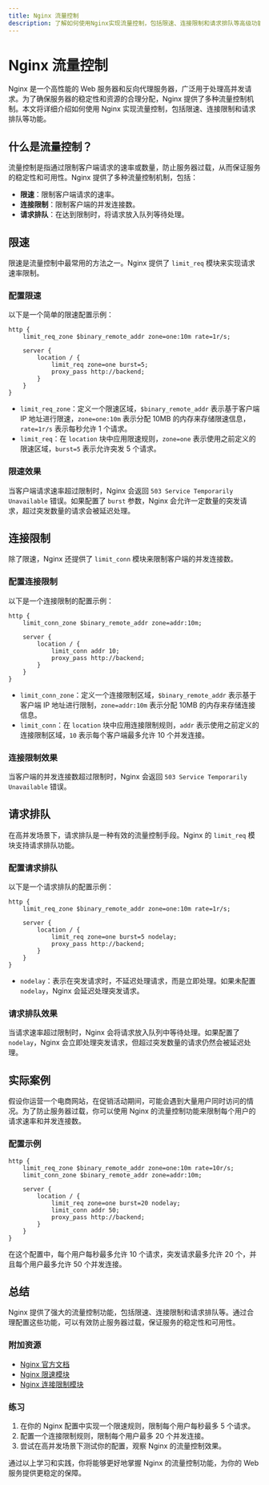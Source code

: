 ```yaml
---
title: Nginx 流量控制
description: 了解如何使用Nginx实现流量控制，包括限速、连接限制和请求排队等高级功能。适合初学者学习Nginx的高级配置。
---
```


# Nginx 流量控制

Nginx 是一个高性能的 Web 服务器和反向代理服务器，广泛用于处理高并发请求。为了确保服务器的稳定性和资源的合理分配，Nginx 提供了多种流量控制机制。本文将详细介绍如何使用 Nginx 实现流量控制，包括限速、连接限制和请求排队等功能。

## 什么是流量控制？

流量控制是指通过限制客户端请求的速率或数量，防止服务器过载，从而保证服务的稳定性和可用性。Nginx 提供了多种流量控制机制，包括：

- **限速**：限制客户端请求的速率。
- **连接限制**：限制客户端的并发连接数。
- **请求排队**：在达到限制时，将请求放入队列等待处理。

## 限速

限速是流量控制中最常用的方法之一。Nginx 提供了 `limit_req` 模块来实现请求速率限制。

### 配置限速

以下是一个简单的限速配置示例：

```nginx
http {
    limit_req_zone $binary_remote_addr zone=one:10m rate=1r/s;

    server {
        location / {
            limit_req zone=one burst=5;
            proxy_pass http://backend;
        }
    }
}
```

- `limit_req_zone`：定义一个限速区域，`$binary_remote_addr` 表示基于客户端 IP 地址进行限速，`zone=one:10m` 表示分配 10MB 的内存来存储限速信息，`rate=1r/s` 表示每秒允许 1 个请求。
- `limit_req`：在 `location` 块中应用限速规则，`zone=one` 表示使用之前定义的限速区域，`burst=5` 表示允许突发 5 个请求。

### 限速效果

当客户端请求速率超过限制时，Nginx 会返回 `503 Service Temporarily Unavailable` 错误。如果配置了 `burst` 参数，Nginx 会允许一定数量的突发请求，超过突发数量的请求会被延迟处理。

## 连接限制

除了限速，Nginx 还提供了 `limit_conn` 模块来限制客户端的并发连接数。

### 配置连接限制

以下是一个连接限制的配置示例：

```nginx
http {
    limit_conn_zone $binary_remote_addr zone=addr:10m;

    server {
        location / {
            limit_conn addr 10;
            proxy_pass http://backend;
        }
    }
}
```

- `limit_conn_zone`：定义一个连接限制区域，`$binary_remote_addr` 表示基于客户端 IP 地址进行限制，`zone=addr:10m` 表示分配 10MB 的内存来存储连接信息。
- `limit_conn`：在 `location` 块中应用连接限制规则，`addr` 表示使用之前定义的连接限制区域，`10` 表示每个客户端最多允许 10 个并发连接。

### 连接限制效果

当客户端的并发连接数超过限制时，Nginx 会返回 `503 Service Temporarily Unavailable` 错误。

## 请求排队

在高并发场景下，请求排队是一种有效的流量控制手段。Nginx 的 `limit_req` 模块支持请求排队功能。

### 配置请求排队

以下是一个请求排队的配置示例：

```nginx
http {
    limit_req_zone $binary_remote_addr zone=one:10m rate=1r/s;

    server {
        location / {
            limit_req zone=one burst=5 nodelay;
            proxy_pass http://backend;
        }
    }
}
```

- `nodelay`：表示在突发请求时，不延迟处理请求，而是立即处理。如果未配置 `nodelay`，Nginx 会延迟处理突发请求。

### 请求排队效果

当请求速率超过限制时，Nginx 会将请求放入队列中等待处理。如果配置了 `nodelay`，Nginx 会立即处理突发请求，但超过突发数量的请求仍然会被延迟处理。

## 实际案例

假设你运营一个电商网站，在促销活动期间，可能会遇到大量用户同时访问的情况。为了防止服务器过载，你可以使用 Nginx 的流量控制功能来限制每个用户的请求速率和并发连接数。

### 配置示例

```nginx
http {
    limit_req_zone $binary_remote_addr zone=one:10m rate=10r/s;
    limit_conn_zone $binary_remote_addr zone=addr:10m;

    server {
        location / {
            limit_req zone=one burst=20 nodelay;
            limit_conn addr 50;
            proxy_pass http://backend;
        }
    }
}
```

在这个配置中，每个用户每秒最多允许 10 个请求，突发请求最多允许 20 个，并且每个用户最多允许 50 个并发连接。

## 总结

Nginx 提供了强大的流量控制功能，包括限速、连接限制和请求排队等。通过合理配置这些功能，可以有效防止服务器过载，保证服务的稳定性和可用性。

### 附加资源

- [Nginx 官方文档](https://nginx.org/en/docs/)
- [Nginx 限速模块](https://nginx.org/en/docs/http/ngx_http_limit_req_module.html)
- [Nginx 连接限制模块](https://nginx.org/en/docs/http/ngx_http_limit_conn_module.html)

### 练习

1. 在你的 Nginx 配置中实现一个限速规则，限制每个用户每秒最多 5 个请求。
2. 配置一个连接限制规则，限制每个用户最多 20 个并发连接。
3. 尝试在高并发场景下测试你的配置，观察 Nginx 的流量控制效果。

通过以上学习和实践，你将能够更好地掌握 Nginx 的流量控制功能，为你的 Web 服务提供更稳定的保障。